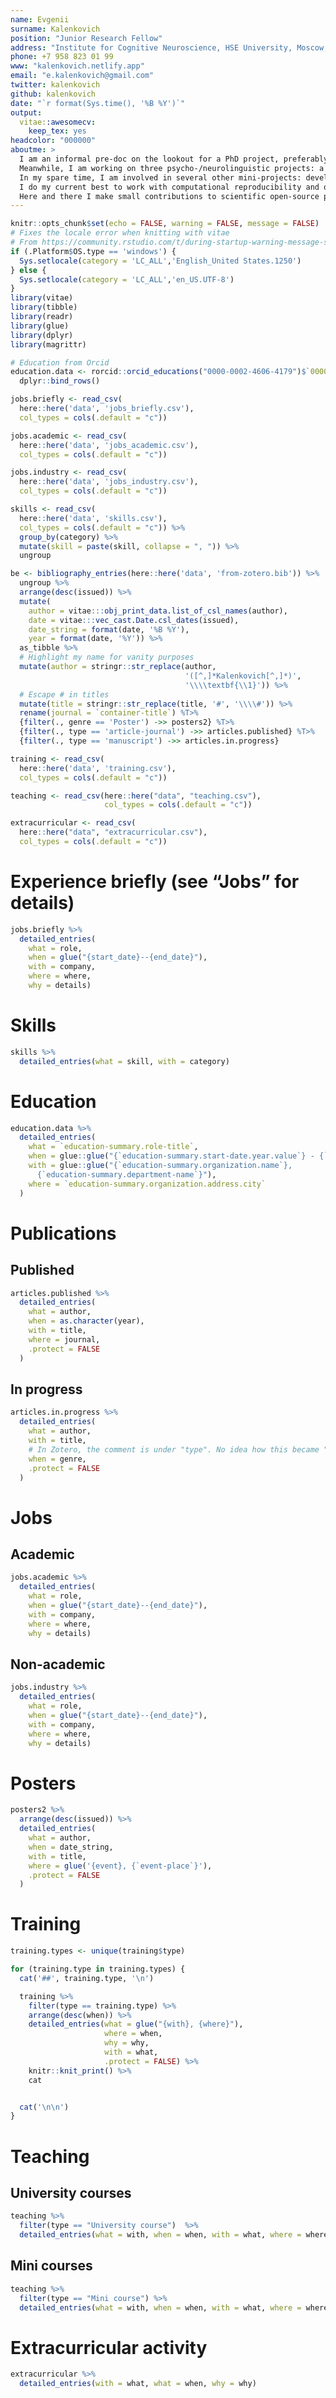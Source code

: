```yaml
---
name: Evgenii
surname: Kalenkovich
position: "Junior Research Fellow"
address: "Institute for Cognitive Neuroscience, HSE University, Moscow, Russia"
phone: +7 958 823 01 99
www: "kalenkovich.netlify.app"
email: "e.kalenkovich@gmail.com"
twitter: kalenkovich
github: kalenkovich
date: "`r format(Sys.time(), '%B %Y')`"
output:
  vitae::awesomecv:
    keep_tex: yes
headcolor: "000000"
aboutme: >
  I am an informal pre-doc on the lookout for a PhD project, preferably at the intersection of Cognitive Modeling, Psycholinguistics, and Developmental Psychology.
  Meanwhile, I am working on three psycho-/neurolinguistic projects: a study of syntax processing using MEG, a study of negation processing using mouse tracking, and a study of phoneme perception using selective adaptation.
  In my spare time, I am involved in several other mini-projects: development of a Python package to analyze frequency-tagging data, unsupervised classification of MEG data for a BIOMAG 2022 competition, writing a tutorial on the use of workflow management systems in M/EEG data analysis, reproducing early PDP models (such as interactive activation model).
  I do my current best to work with computational reproducibility and open science practices in mind.
  Here and there I make small contributions to scientific open-source projects.
---
```


```r
knitr::opts_chunk$set(echo = FALSE, warning = FALSE, message = FALSE)
# Fixes the locale error when knitting with vitae
# From https://community.rstudio.com/t/during-startup-warning-message-setting-lc-ctype-failed-on-windows/21451/3
if (.Platform$OS.type == 'windows') {
  Sys.setlocale(category = 'LC_ALL','English_United States.1250')
} else {
  Sys.setlocale(category = 'LC_ALL','en_US.UTF-8')
}
library(vitae)
library(tibble)
library(readr)
library(glue)
library(dplyr)
library(magrittr)
```

```r
# Education from Orcid
education.data <- rorcid::orcid_educations("0000-0002-4606-4179")$`0000-0002-4606-4179`$`affiliation-group`$summaries %>%
  dplyr::bind_rows()

jobs.briefly <- read_csv(
  here::here('data', 'jobs_briefly.csv'),
  col_types = cols(.default = "c"))

jobs.academic <- read_csv(
  here::here('data', 'jobs_academic.csv'),
  col_types = cols(.default = "c"))

jobs.industry <- read_csv(
  here::here('data', 'jobs_industry.csv'),
  col_types = cols(.default = "c"))

skills <- read_csv(
  here::here('data', 'skills.csv'),
  col_types = cols(.default = "c")) %>% 
  group_by(category) %>%
  mutate(skill = paste(skill, collapse = ", ")) %>% 
  ungroup

be <- bibliography_entries(here::here('data', 'from-zotero.bib')) %>%
  ungroup %>%
  arrange(desc(issued)) %>%
  mutate(
    author = vitae:::obj_print_data.list_of_csl_names(author),
    date = vitae:::vec_cast.Date.csl_dates(issued),
    date_string = format(date, '%B %Y'),
    year = format(date, '%Y')) %>%
  as_tibble %>%
  # Highlight my name for vanity purposes
  mutate(author = stringr::str_replace(author,
                                       '([^,]*Kalenkovich[^,]*)',
                                       '\\\\textbf{\\1}')) %>%
  # Escape # in titles
  mutate(title = stringr::str_replace(title, '#', '\\\\#')) %>%
  rename(journal = `container-title`) %T>%
  {filter(., genre == 'Poster') ->> posters2} %T>%
  {filter(., type == 'article-journal') ->> articles.published} %T>%
  {filter(., type == 'manuscript') ->> articles.in.progress}

training <- read_csv(
  here::here('data', 'training.csv'),
  col_types = cols(.default = "c"))

teaching <- read_csv(here::here("data", "teaching.csv"),
                     col_types = cols(.default = "c"))

extracurricular <- read_csv(
  here::here("data", "extracurricular.csv"),
  col_types = cols(.default = "c"))
```

# Experience briefly (see "Jobs" for details)

```r
jobs.briefly %>% 
  detailed_entries(
    what = role,
    when = glue("{start_date}--{end_date}"),
    with = company,
    where = where,
    why = details)
```

# Skills

```r
skills %>% 
  detailed_entries(what = skill, with = category)
```

# Education

```r
education.data %>%
  detailed_entries(
    what = `education-summary.role-title`,
    when = glue::glue("{`education-summary.start-date.year.value`} - {`education-summary.end-date.year.value`}"),
    with = glue::glue("{`education-summary.organization.name`}, 
      {`education-summary.department-name`}"),
    where = `education-summary.organization.address.city`
  )
```

\pagebreak

# Publications

## Published

```r
articles.published %>%
  detailed_entries(
    what = author,
    when = as.character(year),
    with = title,
    where = journal,
    .protect = FALSE
  )
```
## In progress

```r
articles.in.progress %>%
  detailed_entries(
    what = author,
    with = title,
    # In Zotero, the comment is under "type". No idea how this became "genre".
    when = genre,
    .protect = FALSE
  )
```

# Jobs

## Academic

```r
jobs.academic %>% 
  detailed_entries(
    what = role,
    when = glue("{start_date}--{end_date}"),
    with = company,
    where = where,
    why = details)
```
## Non-academic

```r
jobs.industry %>% 
  detailed_entries(
    what = role,
    when = glue("{start_date}--{end_date}"),
    with = company,
    where = where,
    why = details)
```

# Posters

```r
posters2 %>%
  arrange(desc(issued)) %>%
  detailed_entries(
    what = author,
    when = date_string,
    with = title,
    where = glue('{event}, {`event-place`}'),
    .protect = FALSE
  )
```

# Training

```r
training.types <- unique(training$type)

for (training.type in training.types) {
  cat('##', training.type, '\n')

  training %>%
    filter(type == training.type) %>%
    arrange(desc(when)) %>%
    detailed_entries(what = glue("{with}, {where}"), 
                     where = when,
                     why = why, 
                     with = what,
                     .protect = FALSE) %>%
    knitr::knit_print() %>%
    cat


  cat('\n\n')
}
```

# Teaching

## University courses

```r
teaching %>%
  filter(type == "University course")  %>%
  detailed_entries(what = with, when = when, with = what, where = where, why = why)
```

## Mini courses

```r
teaching %>%
  filter(type == "Mini course") %>%
  detailed_entries(what = with, when = when, with = what, where = where, why = why)
```

# Extracurricular activity

```r
extracurricular %>%
  detailed_entries(with = what, what = when, why = why)
```
